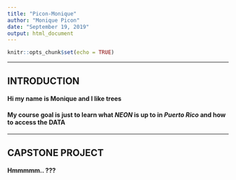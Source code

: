```yaml
---
title: "Picon-Monique"
author: "Monique Picon"
date: "September 19, 2019"
output: html_document
---
```


```r
knitr::opts_chunk$set(echo = TRUE)
```

***

## INTRODUCTION
#### Hi my name is Monique and I like **trees**

#### My course goal is just to learn what *NEON* is up to in *Puerto Rico* and how to access the **D**A**T**A

***

## CAPSTONE PROJECT
#### Hmmmmm.. ???

